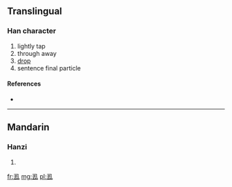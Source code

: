 ==Translingual==

===Han character===
{{Han char|rn=28|rad=厶|as=04|sn=6|four=|canj=弓土戈 (NGI)}}

# lightly tap
# through away
# [[drop]]
# sentence final particle

====References====
* {{Han ref|kx=0164.151|dkj=03080|hdz=10053.040|uh=53BE|ud=21438}}

----

==Mandarin==

===Hanzi===
{{cmn-hanzi|pin=[[dū]] ([[du1]])|wg=tu<sup>1</sup>}}

# {{defn|Mandarin|sort=厶04}}

[[fr:厾]]
[[mg:厾]]
[[pl:厾]]